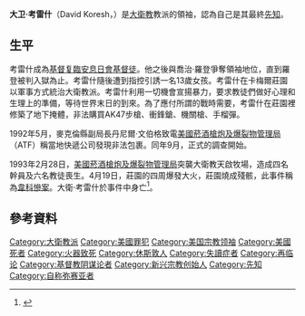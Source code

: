 {{roughtranslation|time=2019-12-06T00:35:45+00:00}}
{{Infobox person
| name        = David Koresh
| image       = File:David koresh.jpg 
| image_size  =
| caption     = Koresh in 1987
| birthname   = Vernon Wayne Howell
| birth_date  = {{Birth date|1959|8|17|mf=yes}}
| birth_place = {{US}}[[得克萨斯州|得克萨斯州]][[休士頓|休士頓]]
| death_date  = {{Death date and age|1993|04|19|1959|08|17|mf=yes}}
| death_place = {{US}}[[得克萨斯州|得克萨斯州]][[韋科_(德克薩斯州)|韋科]]
| death_cause = 槍擊
| body_discovered = [[美國|美國]][[韋科_(德克薩斯州)|韋科]][[卡梅爾山|卡梅爾山]]
| resting_place = Memorial Park Cemetery
| resting_place_coordinates = {{Coord|32.35640|-95.36750|type:landmark|display=inline|name=Memorial Park Cemetery}}
| residence   = Elk, Texas, U.S.<ref>{{cite web |url= http://www.tshaonline.org/handbook/online/articles/hre15 |title= Elk, Texas |author1= Smyrl, Vivian Elizabeth |publisher= Handbook of Texas - Texas State Historical Association |accessdate= June 30, 2012 |archive-date= 2013-06-05 |archive-url= https://web.archive.org/web/20130605031749/http://www.tshaonline.org/handbook/online/articles/hre15 |dead-url= no }}</ref>
| occupation  = [[大衛教|大衛教]][[教派|教派]]領袖
| known_for   =
| spouse      = Rachel Jones
| children    ={{plainlist |
* Cyrus Howell
* Star Howell
* Bobbie Lane Howell
''and twelve others''
}}
| parents     = 
*Bobby Wayne Howell 
*Bonnie Sue Clark
| footnotes   =
}}

'''大卫·考雷什'''（David Koresh，{{bd|1959年|8月17日|1993年|4月19日|}}）是[[大衛教|大衛教]]教派的領袖，認為自己是其最終[[先知|先知]]。

==生平==
考雷什成為[[基督复臨安息日會|基督复臨安息日會]][[基督徒|基督徒]]。他之後與喬治·羅登爭奪領袖地位，直到羅登被判入獄為止。考雷什隨後遭到指控引誘一名13歲女孩。考雷什在卡梅爾莊園以軍事方式統治大衛教派。考雷什利用一切機會宣揚暴力，要求教徒們做好心理和生理上的準備，等待世界末日的到來。為了應付所謂的戰時需要，考雷什在莊園裡修築了地下掩體，非法購買AK47步槍、衝鋒鎗、機關槍、手榴彈。

1992年5月，麥克倫縣副局長丹尼爾·文伯格致電[[美國菸酒槍炮及爆裂物管理局|美國菸酒槍炮及爆裂物管理局]]（ATF）稱當地快遞公司發現非法包裹。同年9月，正式的調查開始。

1993年2月28日，[[美國菸酒槍炮及爆裂物管理局|美國菸酒槍炮及爆裂物管理局]]突襲大衛教天啟牧場，造成四名幹員及六名教徒喪生。4月19日，莊園的四周爆發大火，莊園燒成殘骸，此事件稱為[[韋科慘案|韋科慘案]]。大衛·考雷什於事件中身亡<ref>{{cite web |url= http://www.tshaonline.org/handbook/online/articles/ird01 |title= Davidians and Branch Davidians |author1= Pitts, William L |publisher= Handbook of Texas - Texas State Historical Association |accessdate= November 25, 2012 |archive-date= 2012-05-19 |archive-url= https://web.archive.org/web/20120519111049/http://www.tshaonline.org/handbook/online/articles/ird01 |dead-url= no }}</ref>。

==參考資料==
{{Reflist|30em}}

{{DEFAULTSORT:Koresh, David}}
[[Category:大衛教派|Category:大衛教派]]
[[Category:美國罪犯|Category:美國罪犯]]
[[Category:美国宗教领袖|Category:美国宗教领袖]]
[[Category:美國死者|Category:美國死者]]
[[Category:火器致死|Category:火器致死]]
[[Category:休斯敦人|Category:休斯敦人]]
[[Category:失讀症者|Category:失讀症者]]
[[Category:再临论|Category:再临论]]
[[Category:基督教阴谋论者|Category:基督教阴谋论者]]
[[Category:新兴宗教创始人|Category:新兴宗教创始人]]
[[Category:先知|Category:先知]]
[[Category:自称弥赛亚者|Category:自称弥赛亚者]]